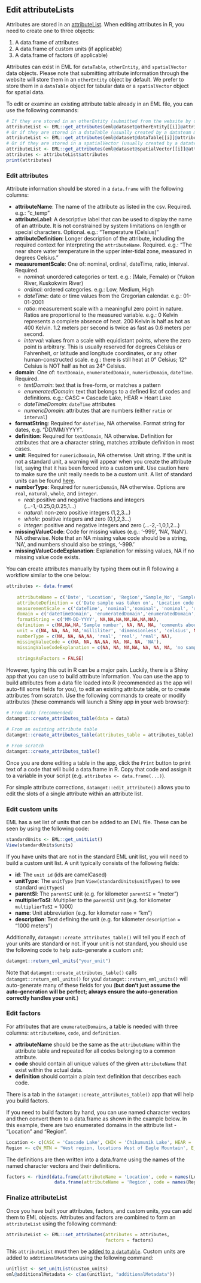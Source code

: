 ## Edit attributeLists

Attributes are stored in an [attributeList](https://github.com/NCEAS/eml/blob/master/eml-attribute.png). When editing attributes in R, you need to create one to three objects:

1. A data.frame of attributes
2. A data.frame of custom units (if applicable)
3. A data.frame of factors (if applicable)

Attributes can exist in EML for `dataTable`, `otherEntity`, and `spatialVector` data objects. Please note that submitting attribute information through the website will store them in an `otherEntity` object by default. We prefer to store them in a `dataTable` object for tabular data or a `spatialVector` object for spatial data.

To edit or examine an existing attribute table already in an EML file, you can use the following commands: 

```r
# If they are stored in an otherEntity (submitted from the website by default)
attributeList <- EML::get_attributes(eml@dataset@otherEntity[[i]]@attributeList)
# Or if they are stored in a dataTable (usually created by a datateam member)
attributeList <- EML::get_attributes(eml@dataset@dataTable[[i]]@attributeList)
# Or if they are stored in a spatialVector (usually created by a datateam member)
attributeList <- EML::get_attributes(eml@dataset@spatialVector[[i]]@attributeList)
attributes <- attributeList$attributes
print(attributes)
```

### Edit attributes

Attribute information should be stored in a `data.frame` with the following columns:

* **attributeName**: The name of the attribute as listed in the csv. Required. e.g.: "c_temp"
* **attributeLabel**: A descriptive label that can be used to display the name of an attribute. It is not constrained by system limitations on length or special characters. Optional. e.g.: "Temperature (Celsius)"
* **attributeDefinition**: Longer description of the attribute, including the required context for interpreting the `attributeName`. Required. e.g.: "The near shore water temperature in the upper inter-tidal zone, measured in degrees Celsius."
* **measurementScale**: One of: nominal, ordinal, dateTime, ratio, interval. Required.
    + *nominal*: unordered categories or text. e.g.: (Male, Female) or (Yukon River, Kuskokwim River)
    + *ordinal*: ordered categories. e.g.: Low, Medium, High
    + *dateTime*: date or time values from the Gregorian calendar. e.g.: 01-01-2001
    + *ratio*: measurement scale with a meaningful zero point in nature. Ratios are proportional to the measured variable. e.g.: 0 Kelvin represents a complete absence of heat. 200 Kelvin is half as hot as 400 Kelvin. 1.2 meters per second is twice as fast as 0.6 meters per second.
    + *interval*: values from a scale with equidistant points, where the zero point is arbitrary. This is usually reserved for degrees Celsius or Fahrenheit, or latitude and longitude coordinates, or any other human-constructed scale. e.g.: there is still heat at 0° Celsius; 12° Celsius is NOT half as hot as 24° Celsius.
* **domain**: One of: `textDomain`, `enumeratedDomain`, `numericDomain`, `dateTime`. Required.
    + *textDomain*: text that is free-form, or matches a pattern
    + *enumeratedDomain*: text that belongs to a defined list of codes and definitions. e.g.: CASC = Cascade Lake, HEAR = Heart Lake
    + *dateTimeDomain*: `dateTime` attributes
    + *numericDomain*: attributes that are numbers (either `ratio` or `interval`)
* **formatString**: Required for `dateTime`, NA otherwise. Format string for dates, e.g. "DD/MM/YYYY".
* **definition**: Required for `textDomain`, NA otherwise. Definition for attributes that are a character string, matches attribute definition in most cases.
* **unit**: Required for `numericDomain`, NA otherwise. Unit string. If the unit is not a standard unit, a warning will appear when you create the attribute list, saying that it has been forced into a custom unit. Use caution here to make sure the unit really needs to be a custom unit. A list of standard units can be found [here](https://knb.ecoinformatics.org/#external//emlparser/docs/eml-2.1.1/./eml-unitTypeDefinitions.html#StandardUnitDictionary).
* **numberType**: Required for `numericDomain`, NA otherwise. Options are `real`, `natural`, `whole`, and `integer`.
    + *real*: positive and negative fractions and integers (...-1,-0.25,0,0.25,1...)
    + *natural*: non-zero positive integers (1,2,3...)
    + *whole*: positive integers and zero (0,1,2,3...)
    + *integer*: positive and negative integers and zero (...-2,-1,0,1,2...)
* **missingValueCode**: Code for missing values (e.g.: '-999', 'NA', 'NaN'). NA otherwise. Note that an NA missing value code should be a string, 'NA', and numbers should also be strings, '-999.'
* **missingValueCodeExplanation**: Explanation for missing values, NA if no missing value code exists.

You can create attributes manually by typing them out in R following a workflow similar to the one below:

```r
attributes <- data.frame(
    
    attributeName = c('Date', 'Location', 'Region','Sample_No', 'Sample_vol', 'Salinity', 'Temperature', 'sampling_comments'),
    attributeDefinition = c('Date sample was taken on', 'Location code representing location where sample was taken','Region where sample was taken', 'Sample number', 'Sample volume', 'Salinity of sample in PSU', 'Temperature of sample', 'comments about sampling process'),
    measurementScale = c('dateTime', 'nominal','nominal', 'nominal', 'ratio', 'ratio', 'interval', 'nominal'),
    domain = c('dateTimeDomain', 'enumeratedDomain','enumeratedDomain', 'textDomain', 'numericDomain', 'numericDomain', 'numericDomain', 'textDomain'),
    formatString = c('MM-DD-YYYY', NA,NA,NA,NA,NA,NA,NA),
    definition = c(NA,NA,NA,'Sample number', NA, NA, NA, 'comments about sampling process'),
    unit = c(NA, NA, NA, NA,'milliliter', 'dimensionless', 'celsius', NA),
    numberType = c(NA, NA, NA,NA, 'real', 'real', 'real', NA),
    missingValueCode = c(NA, NA, NA,NA, NA, NA, NA, 'NA'),
    missingValueCodeExplanation = c(NA, NA, NA,NA, NA, NA, NA, 'no sampling comments'),
    
    stringsAsFactors = FALSE)
```

However, typing this out in R can be a major pain. Luckily, there is a Shiny app that you can use to build attribute information. You can use the app to build attributes from a data file loaded into R (recommended as the app will auto-fill some fields for you), to edit an existing attribute table, or to create attributes from scratch. Use the following commands to create or modify attributes (these commands will launch a Shiny app in your web browser):

```r
# From data (recommended)
datamgmt::create_attributes_table(data = data)

# From an existing attribute table
datamgmt::create_attributes_table(attributes_table = attributes_table)

# From scratch
datamgmt::create_attributes_table()
```

Once you are done editing a table in the app, click the `Print` button to print text of a code that will build a data.frame in R. Copy that code and assign it to a variable in your script (e.g. `attributes <- data.frame(...)`).

For simple attribute corrections, `datamgmt::edit_attribute()` allows you to edit the slots of a single attribute within an attribute list.

### Edit custom units

EML has a set list of units that can be added to an EML file. These can be seen by using the following code:

```r
standardUnits <- EML::get_unitList()
View(standardUnits$units)
```

If you have units that are not in the standard EML unit list, you will need to build a custom unit list. A unit typically consists of the following fields:

* **id**: The `unit id` (ids are camelCased)
* **unitType**: The `unitType` (run `View(standardUnits$unitTypes)` to see standard `unitType`s)
* **parentSI**: The `parentSI` unit (e.g. for kilometer `parentSI` = "meter")
* **multiplierToSI**: Multiplier to the `parentSI` unit (e.g. for kilometer `multiplierToSI` = 1000)
* **name**: Unit abbreviation (e.g. for kilometer `name` = "km")
* **description**: Text defining the unit (e.g. for kilometer `description` = "1000 meters")

Additionally, `datamgmt::create_attributes_table()` will tell you if each of your units are standard or not. If your unit is not standard, you should use the following code to help auto-generate a custom unit:

``` r
datamgmt::return_eml_units("your_unit")
```

Note that `datamgmt::create_attributes_table()` calls `datamgmt::return_eml_units()` for you! `datamgmt::return_eml_units()` will auto-generate many of these fields for you (**but don't just assume the auto-generation will be perfect; always ensure the auto-generation correctly handles your unit**.)

### Edit factors

For attributes that are `enumeratedDomains`, a table is needed with three columns: `attributeName`, `code`, and `definition`.

* **attributeName** should be the same as the `attributeName` within the attribute table and repeated for all codes belonging to a common attribute. 
* **code** should contain all unique values of the given `attributeName` that exist within the actual data.
* **definition** should contain a plain text definition that describes each code.

There is a tab in the `datamgmt::create_attributes_table()` app that will help you build factors.

If you need to build factors by hand, you can use named character vectors and then convert them to a data.frame as shown in the example below. In this example, there are two enumerated domains in the attribute list - "Location" and "Region".

```r
Location <- c(CASC = 'Cascade Lake', CHIK = 'Chikumunik Lake', HEAR = 'Heart Lake', NISH = 'Nishlik Lake' )
Region <- c(W_MTN = 'West region, locations West of Eagle Mountain', E_MTN = 'East region, locations East of Eagle Mountain')
```

The definitions are then written into a data.frame using the names of the named character vectors and their definitions.

```r
factors <- rbind(data.frame(attributeName = 'Location', code = names(Location), definition = unname(Location)),
                  data.frame(attributeName = 'Region', code = names(Region), definition = unname(Region)))
```

### Finalize attributeList

Once you have built your attributes, factors, and custom units, you can add them to EML objects. Attributes and factors are combined to form an `attributeList` using the following command:

```r
attributeList <- EML::set_attributes(attributes = attributes,
                                     factors = factors) 
```

This `attributeList` must then be [added to a `dataTable`](#edit-datatables). Custom units are added to `additionalMetadata` using the following command:

```r
unitlist <- set_unitList(custom_units)
eml@additionalMetadata <- c(as(unitlist, "additionalMetadata"))
```
